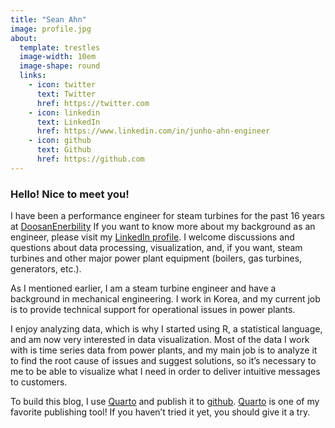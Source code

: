 ```yaml
---
title: "Sean Ahn"
image: profile.jpg
about:
  template: trestles
  image-width: 10em
  image-shape: round
  links:
    - icon: twitter
      text: Twitter
      href: https://twitter.com
    - icon: linkedin
      text: LinkedIn
      href: https://www.linkedin.com/in/junho-ahn-engineer
    - icon: github
      text: Github
      href: https://github.com
---
```


### Hello! Nice to meet you!

I have been a performance engineer for steam turbines for the past 16 years at [DoosanEnerbility](https://www.doosanenerbility.com/en) If you want to know more about my background as an engineer, please visit my [LinkedIn profile](https://www.linkedin.com/in/junho-ahn-engineer/). I welcome discussions and questions about data processing, visualization, and, if you want, steam turbines and other major power plant equipment (boilers, gas turbines, generators, etc.). 

As I mentioned earlier, I am a steam turbine engineer and have a background in mechanical engineering. I work in Korea, and my current job is to provide technical support for operational issues in power plants. 

I enjoy analyzing data, which is why I started using R, a statistical language, and am now very interested in data visualization. 
Most of the data I work with is time series data from power plants, and my main job is to analyze it to find the root cause of issues and suggest solutions, so it's necessary to me to be able to visualize what I need in order to deliver intuitive messages to customers.

To build this blog, I use [Quarto](https://quarto.org) and publish it to [github](https://github.com).
[Quarto](https://quarto.org) is one of my favorite publishing tool! If you haven't tried it yet, you should give it a try.
